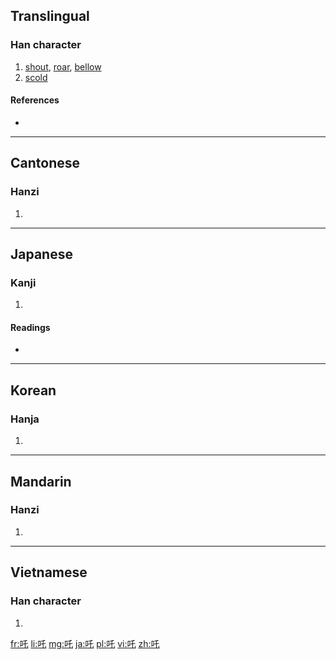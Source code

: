{{also|咤}}
==Translingual==

===Han character===
{{Han char|rn=30|rad=口|as=03|sn=6|four=6201<sub>4</sub>|canj=口竹心 (RHP)}}

# [[shout]], [[roar]], [[bellow]]
# [[scold]]

====References====
* {{Han ref|kx=0176.050|dkj=03302|dj=0394.010|hdz=10579.060|uh=5412|ud=21522|bh=A65C|bd=42588}}

----

==Cantonese==

===Hanzi===
{{yue-hanzi|jyut=|y=ja1|sim=咤}}

# {{defn|lang=yue|sort=口03}}

----

==Japanese==

===Kanji===
{{ja-kanji|grade=|rs=口03}}

# {{defn|lang=ja|sort=口03}}

====Readings====
* {{ja-readings|on=[[た]] (ta)|kun=}}

----

==Korean==

===Hanja===
{{ko-hanja|hangeul=[[타]], [[탁]]|rv=ta, tak|mr=t'a, t'ak}}

# {{defn|lang=ko|sort=口03}}

----

==Mandarin==

===Hanzi===
{{cmn-hanzi|sim=咤|pin=[[zhà]] ([[zha4]])|wg=cha<sup>4</sup>}}

# {{defn|lang=cmn|sort=口03}}

----

==Vietnamese==

===Han character===
{{vi-hantu|[[xá]], [[cha]], [[chá]], [[sá]]|rs=口03}}

# {{defn|lang=vi|sort=口03}}

[[fr:吒]]
[[li:吒]]
[[mg:吒]]
[[ja:吒]]
[[pl:吒]]
[[vi:吒]]
[[zh:吒]]